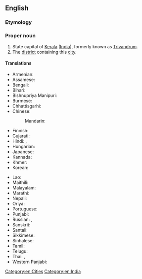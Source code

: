 ==English==
{{wikipedia}}

===Etymology===
{{rfelite|en}}

===Proper noun===
{{en-proper noun}}

# State capital of [[Kerala]] ([[India]]), formerly known as [[Trivandrum]].
# The [[district]] containing this [[city]].

====Translations====
{{trans-top|capital of Kerala, India}}
* Armenian: {{t|hy|Տիրուվանանտապուրամ}}
* Assamese: {{t|as|তিৰুৱনন্তপুৰম|tr=tiruwonontopurom}}
* Bengali: {{t|bn|তিরুবনন্তপুরম|tr=Tirubônôntôpurôm}}
* Bihari: {{t|bh|तिरुवनंतपुरम|tr=tiruvanantapuram}}
* Bishnupriya Manipuri: {{t|bpy|ত্রিবানদ্রাম|tr=tribaanadraam}}
* Burmese: {{t|my|တြိဗန်ဒရမ်}}
* Chhattisgarhi: {{t-needed|hne}}
* Chinese:
*: Mandarin: {{t|cmn|特里凡得琅|tr=Tèlǐfándeláng}}
* Finnish: {{t|fi|Thiruvananthapuram}}
* Gujarati: {{t|gu|તિરુવનંતપુરમ્|tr=tiruvanantapuram}}
* Hindi: {{t|hi|तिरुवनन्तपुरम}}, {{t+|hi|त्रिवेन्द्रम}}
* Hungarian: {{t|hu|Tiruvanántapuram}}
* Japanese: {{t|ja|ティルヴァナンタプラム|tr=Tiruvanantapuramu}}
* Kannada: {{t|kn|ತಿರುವನಂತಪುರಮ್}}
* Khmer: {{t-needed|km}}
* Korean: {{t|ko|티루바난타푸람}}
{{trans-mid}}
* Lao: {{t-needed|lo}}
* Maithili: {{t|mai|तिरुवनन्तपुरम|tr=tiruvanantapuram}}
* Malayalam: {{t+|ml|തിരുവനന്തപുരം}}
* Marathi: {{t|mr|तिरुवनंतपुरम|tr=tiruvanantapuram}}
* Nepali: {{t|ne|तिरुवनन्तपुरम}}
* Oriya: {{t|or|ତ୍ରିବେନ୍ଦ୍ରମ|tr=tribēndram}}
* Portuguese: {{t|pt|Trivandrum|f}}
* Punjabi: {{t+|pa|ਤੀਰੂਵੰਥਪੁਰਮ}}
* Russian: {{t|ru|Ти́руванантапу́рам|m}}, {{t|ru|Трива́ндрам|m}}
* Sanskrit: {{t|sa|तिरुवनन्तपुरम्}}
* Santali: {{t-needed|sat}}
* Sikkimese: {{t-needed|sip}}
* Sinhalese: {{t+|si|තිරුවනංතපුරම්}}
* Tamil: {{t|ta|திருவனந்தபுரம்}}
* Telugu: {{t|te|తిరువనంతపురం}}
* Thai: {{t|th|ตรีรุวันธปุราม|tr=dtreerúwantábpùraam}}, {{t|th|ตรีวันดรัม|tr=dtreewandàram}}
* Western Panjabi: {{t|pnb|تھیروواننتھاپورم}}
{{trans-bottom}}

[[Category:en:Cities]]
[[Category:en:India]]